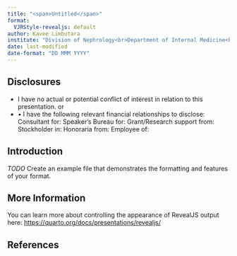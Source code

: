 ```yaml
---
title: "<span>Untitled</span>"
format:
  VJRStyle-revealjs: default
author: Kavee Limbutara
institute: "Division of Nephrology<br>Department of Internal Medicine<br>Faculty of Medicine Vajira Hospital<br>Navamindradhiraj University"
date: last-modified
date-format: "DD MMM YYYY"
---
```


## Disclosures

-  I have no actual or potential conflict of interest in relation to this presentation.
or
- • I have the following relevant financial relationships to disclose:
Consultant for:
Speaker’s Bureau for:
Grant/Research support from:
Stockholder in:
Honoraria from:
Employee of:

## Introduction

*TODO* Create an example file that demonstrates the formatting and features of your format.

## More Information

You can learn more about controlling the appearance of RevealJS output here: <https://quarto.org/docs/presentations/revealjs/>


## References

::: {#refs}
:::